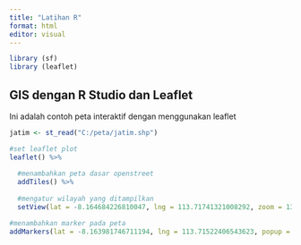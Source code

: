 ```yaml
---
title: "Latihan R"
format: html
editor: visual
---
```


```r
library (sf)
library (leaflet)
```

## GIS dengan R Studio dan Leaflet

Ini adalah contoh peta interaktif dengan menggunakan leaflet

```r
jatim <- st_read("C:/peta/jatim.shp")

#set leaflet plot
leaflet() %>%
  
  #menambahkan peta dasar openstreet
  addTiles() %>%
  
  #mengatur wilayah yang ditampilkan
  setView(lat = -8.164684226810047, lng = 113.71741321008292, zoom = 13) %>%

#menambahkan marker pada peta
addMarkers(lat = -8.163981746711194, lng = 113.71522406543623, popup = "Masjid AlHikmah UNEJ")
```
